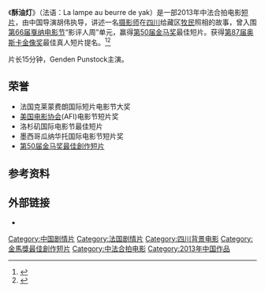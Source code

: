 《'''酥油灯'''》（法语：La lampe au beurre de yak）是一部2013年中法合拍电影[[短片|短片]]，由中国导演胡伟执导，讲述一名[[摄影师|摄影师]]在[[四川|四川]]给藏区[[牧民|牧民]]照相的故事，曾入围[[第66届戛纳电影节|第66届戛纳电影节]]“影评人周”单元，赢得[[第50届金马奖|第50届金马奖]]最佳短片。获得[[第87届奥斯卡金像奖|第87届奥斯卡金像奖]]最佳真人短片提名。<ref >{{cite web|url=http://ent.163.com/15/0115/22/AG1IOT2900034V06.html | language= | title=第87届奥斯卡提名揭晓 《鸟人》入围9项领跑 |publisher=网易娱乐 |date=2015-01-15 |accessdate= }}</ref><ref >{{cite web|url= http://ent.sina.com.cn/m/c/2015-01-16/11374274507.shtml| language= | title=导演胡伟作品《酥油灯》获奥斯卡提名 |publisher=新浪娱乐 |date=2015年1月16日 |accessdate= }}</ref>

片长15分钟，Genden Punstock主演。

== 荣誉 ==
*法国克莱蒙费朗国际短片电影节大奖
*[[美国电影协会|美国电影协会]](AFI)电影节短片奖
*洛杉矶国际电影节最佳短片
*墨西哥瓜纳华托国际电影节短片奖
*[[第50届金马奖|第50届金马奖]][[金馬獎最佳創作短片|最佳創作短片]]

== 参考资料 ==
{{reflist}}

== 外部链接 ==
*{{mtime|207860|酥油灯}}

{{金馬獎最佳創作短片}}

{{DEFAULTSORT:SU}}
[[Category:中国剧情片|Category:中国剧情片]]
[[Category:法国剧情片|Category:法国剧情片]]
[[Category:四川背景电影|Category:四川背景电影]]
[[Category:金馬獎最佳創作短片|Category:金馬獎最佳創作短片]]
[[Category:中法合拍电影|Category:中法合拍电影]]
[[Category:2013年中国作品|Category:2013年中国作品]]